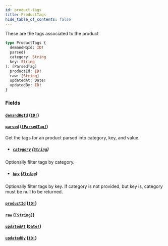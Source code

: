 ```yaml
---
id: product-tags
title: ProductTags
hide_table_of_contents: false
---
```



These are the tags associated to the product

```graphql
type ProductTags {
  demandHqId: ID!
  parsed(
  category: String
  key: String
): [ParsedTag]
  productId: ID!
  raw: [String]
  updatedAt: Date!
  updatedBy: ID!
}
```


### Fields

#### [`demandHqId`](#) ([`ID!`](/demand/api/graphql-admin/reference/scalars/id))




#### [`parsed`](#) ([`[ParsedTag]`](/demand/api/graphql-admin/reference/objects/parsed-tag))

Get the tags for an product parsed into category, key, and value.
- ##### [`category`](#) ([`String`](/demand/api/graphql-admin/reference/scalars/string))

Optionally filter tags by category.


- ##### [`key`](#) ([`String`](/demand/api/graphql-admin/reference/scalars/string))

Optionally filter tags by key. If category is not provided, but key is, category must be null to be returned.


#### [`productId`](#) ([`ID!`](/demand/api/graphql-admin/reference/scalars/id))




#### [`raw`](#) ([`[String]`](/demand/api/graphql-admin/reference/scalars/string))




#### [`updatedAt`](#) ([`Date!`](/demand/api/graphql-admin/reference/scalars/date))




#### [`updatedBy`](#) ([`ID!`](/demand/api/graphql-admin/reference/scalars/id))






